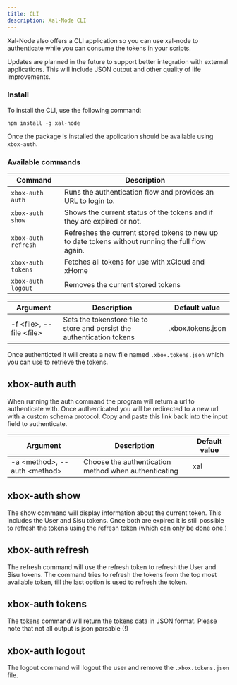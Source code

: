 ```yaml
---
title: CLI
description: Xal-Node CLI
---
```


Xal-Node also offers a CLI application so you can use xal-node to authenticate while you can consume the tokens in your scripts.

<Callout title="Updates expected in the future" type="warn">
  Updates are planned in the future to support better integration with external applications. This will include JSON output and other quality of life improvements.
</Callout>

### Install

To install the CLI, use the following command:

```npm install -g xal-node```

Once the package is installed the application should be available using `xbox-auth`.

### Available commands

| Command | Description |
|---------|-------------|
| `xbox-auth auth` | Runs the authentication flow and provides an URL to login to. |
| `xbox-auth show` | Shows the current status of the tokens and if they are expired or not. |
| `xbox-auth refresh` | Refreshes the current stored tokens to new up to date tokens without running the full flow again. |
| `xbox-auth tokens` | Fetches all tokens for use with xCloud and xHome |
| `xbox-auth logout` | Removes the current stored tokens | 

| Argument | Description | Default value |
|----------|-------------|---------|
| -f \<file\>, --file \<file\> | Sets the tokenstore file to store and persist the authentication tokens | .xbox.tokens.json |

Once authenticted it will create a new file named `.xbox.tokens.json` which you can use to retrieve the tokens.

## xbox-auth auth

When running the auth command the program will return a url to authenticate with. Once authenticated you will be redirected to a new url with a custom schema protocol. Copy and paste this link back into the input field to authenticate.

| Argument | Description | Default value |
|----------|-------------|---------|
| -a \<method\>, --auth \<method\> | Choose the authentication method when authenticating | xal |

## xbox-auth show

The show command will display information about the current token. This includes the User and Sisu tokens. Once both are expired it is still possible to refresh the tokens using the refresh token (which can only be done one.)

## xbox-auth refresh

The refresh command will use the refresh token to refresh the User and Sisu tokens. The command tries to refresh the tokens from the top most available token, till the last option is used to refresh the token.

## xbox-auth tokens

The tokens command will return the tokens data in JSON format. Please note that not all output is json parsable (!)

## xbox-auth logout

The logout command will logout the user and remove the `.xbox.tokens.json` file.